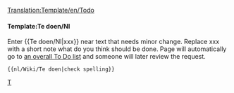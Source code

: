 <noinclude>[[Translation:Template/en/Todo]]</noinclude><noinclude></noinclude>{{en/Ambox| type  = notice
| image = Klipper.png
| text  = <strong>Te doen</strong><br />{{{1|Whoever added this template didn't specify what was to be done, so it should be removed or updated with the correct action.}}}
}}<includeonly>{{{2|[[Category:nl/Te doen]]}}}</includeonly><noinclude>

====Template:Te doen/Nl====
Enter <nowiki>{{</nowiki>Te doen/Nl<nowiki>|xxx}}</nowiki> near text that needs minor change. Replace xxx with a short note what do you think should be done. Page will automatically go to [[:Category:nl/Te doen|an overall To Do list]] and someone will later review the request.
<pre>{{nl/Wiki/Te doen|check spelling}}</pre>

[[Category:nl/Manual/Base Set/Berichtenbox|T]]</noinclude>